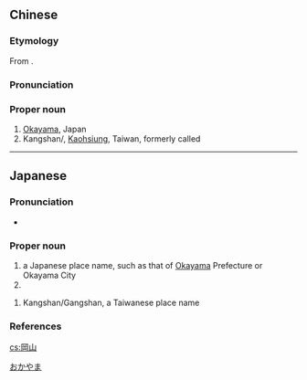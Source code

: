 {{also|冈山}}
==Chinese==
{{zh-forms|s=冈山}}

===Etymology===
From {{etyl|ja|nan}} {{ja-l|岡山}}.

===Pronunciation===
{{zh-pron
|m=Gāngshān
|c=gong1 saan1
|mn=Kong-san
|cat=pn
}}

===Proper noun===
{{zh-proper noun}}

# [[Okayama]], Japan
# Kangshan/{{w|Gangshan District}}, [[Kaohsiung]], Taiwan, formerly called {{zh-l|阿公店}}

----

==Japanese==
{{ja-kanjitab|おか|やま|yomi=k}}
{{wikipedia|lang=ja}}

===Pronunciation===
* {{ja-pron|おかやま|y=k|acc=2|acc_ref=NHK}}

===Proper noun===
{{ja-pos|おかやま|hhira=をかやま|proper}}

# a Japanese place name, such as that of [[Okayama]] Prefecture or Okayama City
# {{surname|lang=ja|sort=おかやま}}

{{ja-kanjitab|yomi=irr|sort=かんしゃん}}
{{ja-pos|かんしゃん|proper|カンシャン}}

# Kangshan/Gangshan, a Taiwanese place name

===References===
<references/>

[[Category:ja:Cities|おかやま]]

[[cs:岡山]]